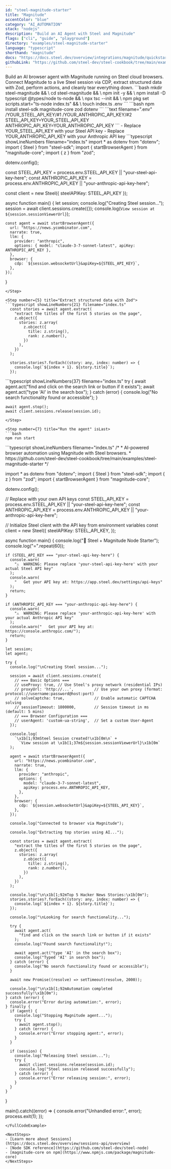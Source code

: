 ```yaml
---
id: "steel-magnitude-starter"
title: "Magnitude"
accentColor: "blue"
category: "AI_AUTOMATION"
stack: "nodejs"
description: "Build an AI Agent with Steel and Magnitude"
flags: ["cli", "guide", "playground"]
directory: "examples/steel-magnitude-starter"
language: "typescript"
shorthand: "magnitude"
docs: "https://docs.steel.dev/overview/integrations/magnitude/quickstart"
githubLink: "https://github.com/steel-dev/steel-cookbook/tree/main/examples/steel-magnitude-starter"
---
```


<Intro skipLink="#full-code-example">
  Build an AI browser agent with Magnitude running on Steel cloud browsers. Connect Magnitude to a live Steel session via CDP, extract structured data with Zod, perform actions, and cleanly tear everything down.
 </Intro>

<Step number={1} title="Optional: Create a new directory & environment">
  ```bash
  mkdir steel-magnitude && \
  cd steel-magnitude && \
  npm init -y && \
  npm install -D typescript @types/node ts-node && \
  npx tsc --init && \
  npm pkg set scripts.start="ts-node index.ts" && \
  touch index.ts .env
  ```
 </Step>

<Step number={2} title="Install Required Packages">
  ```bash
  npm install steel-sdk magnitude-core zod dotenv
  ```
 </Step>

<Step number={3} title="Set Up Environment Variables">
  ```text filename=".env" /YOUR_STEEL_API_KEY/#1 /YOUR_ANTHROPIC_API_KEY/#2
  STEEL_API_KEY=YOUR_STEEL_API_KEY
  ANTHROPIC_API_KEY=YOUR_ANTHROPIC_API_KEY
  ```
  - Replace <HighlightRef id={1}>YOUR_STEEL_API_KEY</HighlightRef> with your Steel API key
  - Replace <HighlightRef id={2}>YOUR_ANTHROPIC_API_KEY</HighlightRef> with your Anthropic API key
 </Step>

<Step number={4} title="Create a Steel session and connect via CDP">
  ```typescript showLineNumbers filename="index.ts"
  import * as dotenv from "dotenv";
  import { Steel } from "steel-sdk";
  import { startBrowserAgent } from "magnitude-core";
  import { z } from "zod";

  dotenv.config();

  const STEEL_API_KEY = process.env.STEEL_API_KEY || "your-steel-api-key-here";
  const ANTHROPIC_API_KEY = process.env.ANTHROPIC_API_KEY || "your-anthropic-api-key-here";

  const client = new Steel({ steelAPIKey: STEEL_API_KEY });

  async function main() {
    let session;
    console.log("Creating Steel session...");
    session = await client.sessions.create({});
    console.log(`View session at ${session.sessionViewerUrl}`);

    const agent = await startBrowserAgent({
      url: "https://news.ycombinator.com",
      narrate: true,
      llm: {
        provider: "anthropic",
        options: { model: "claude-3-7-sonnet-latest", apiKey: ANTHROPIC_API_KEY },
      },
      browser: {
        cdp: `${session.websocketUrl}&apiKey=${STEEL_API_KEY}`,
      },
    });
  }
  ```
 </Step>

<Step number={5} title="Extract structured data with Zod">
  ```typescript showLineNumbers{21} filename="index.ts"
    const stories = await agent.extract(
      "extract the titles of the first 5 stories on the page",
      z.object({
        stories: z.array(
          z.object({
            title: z.string(),
            rank: z.number(),
          })
        ),
      })
    );

    stories.stories?.forEach((story: any, index: number) => {
      console.log(`${index + 1}. ${story.title}`);
    });
  ```
 </Step>

<Step number={6} title="Act on the page and clean up">
  ```typescript showLineNumbers{37} filename="index.ts"
    try {
      await agent.act("find and click on the search link or button if it exists");
      await agent.act("type 'AI' in the search box");
    } catch (error) {
      console.log("No search functionality found or accessible");
    }

    await agent.stop();
    await client.sessions.release(session.id);
  ```
 </Step>

<Step number={7} title="Run the agent" isLast>
  ```bash
  npm run start
  ```
 </Step>

<FullCodeExample id="full-code-example" title="Full Example">
  ```typescript showLineNumbers filename="index.ts"
  /*
   * AI-powered browser automation using Magnitude with Steel browsers.
   * https://github.com/steel-dev/steel-cookbook/tree/main/examples/steel-magnitude-starter
   */

  import * as dotenv from "dotenv";
  import { Steel } from "steel-sdk";
  import { z } from "zod";
  import { startBrowserAgent } from "magnitude-core";

  dotenv.config();

  // Replace with your own API keys
  const STEEL_API_KEY = process.env.STEEL_API_KEY || "your-steel-api-key-here";
  const ANTHROPIC_API_KEY =
    process.env.ANTHROPIC_API_KEY || "your-anthropic-api-key-here";

  // Initialize Steel client with the API key from environment variables
  const client = new Steel({
    steelAPIKey: STEEL_API_KEY,
  });

  async function main() {
    console.log("🚀 Steel + Magnitude Node Starter");
    console.log("=".repeat(60));

    if (STEEL_API_KEY === "your-steel-api-key-here") {
      console.warn(
        "⚠️  WARNING: Please replace 'your-steel-api-key-here' with your actual Steel API key"
      );
      console.warn(
        "   Get your API key at: https://app.steel.dev/settings/api-keys"
      );
      return;
    }

    if (ANTHROPIC_API_KEY === "your-anthropic-api-key-here") {
      console.warn(
        "⚠️  WARNING: Please replace 'your-anthropic-api-key-here' with your actual Anthropic API key"
      );
      console.warn("   Get your API key at: https://console.anthropic.com/");
      return;
    }

    let session;
    let agent;

    try {
      console.log("\nCreating Steel session...");

      session = await client.sessions.create({
        // === Basic Options ===
        // useProxy: true, // Use Steel's proxy network (residential IPs)
        // proxyUrl: 'http://...',         // Use your own proxy (format: protocol://username:password@host:port)
        // solveCaptcha: true,             // Enable automatic CAPTCHA solving
        // sessionTimeout: 1800000,        // Session timeout in ms (default: 5 mins)
        // === Browser Configuration ===
        // userAgent: 'custom-ua-string',  // Set a custom User-Agent
      });

      console.log(
        `\x1b[1;93mSteel Session created!\x1b[0m\n` +
          `View session at \x1b[1;37m${session.sessionViewerUrl}\x1b[0m`
      );

      agent = await startBrowserAgent({
        url: "https://news.ycombinator.com",
        narrate: true,
        llm: {
          provider: "anthropic",
          options: {
            model: "claude-3-7-sonnet-latest",
            apiKey: process.env.ANTHROPIC_API_KEY,
          },
        },
        browser: {
          cdp: `${session.websocketUrl}&apiKey=${STEEL_API_KEY}`,
        },
      });

      console.log("Connected to browser via Magnitude");

      console.log("Extracting top stories using AI...");

      const stories = await agent.extract(
        "extract the titles of the first 5 stories on the page",
        z.object({
          stories: z.array(
            z.object({
              title: z.string(),
              rank: z.number(),
            })
          ),
        })
      );

      console.log("\n\x1b[1;92mTop 5 Hacker News Stories:\x1b[0m");
      stories.stories?.forEach((story: any, index: number) => {
        console.log(`${index + 1}. ${story.title}`);
      });

      console.log("\nLooking for search functionality...");

      try {
        await agent.act(
          "find and click on the search link or button if it exists"
        );
        console.log("Found search functionality!");

        await agent.act("type 'AI' in the search box");
        console.log("Typed 'AI' in search box");
      } catch (error) {
        console.log("No search functionality found or accessible");
      }

      await new Promise((resolve) => setTimeout(resolve, 2000));

      console.log("\n\x1b[1;92mAutomation completed successfully!\x1b[0m");
    } catch (error) {
      console.error("Error during automation:", error);
    } finally {
      if (agent) {
        console.log("Stopping Magnitude agent...");
        try {
          await agent.stop();
        } catch (error) {
          console.error("Error stopping agent:", error);
        }
      }

      if (session) {
        console.log("Releasing Steel session...");
        try {
          await client.sessions.release(session.id);
          console.log("Steel session released successfully");
        } catch (error) {
          console.error("Error releasing session:", error);
        }
      }
    }
  }

  main().catch((error) => {
    console.error("Unhandled error:", error);
    process.exit(1);
  });
  ```
 </FullCodeExample>

<NextSteps>
  - [Learn more about Sessions](https://docs.steel.dev/overview/sessions-api/overview)
  - [Node SDK reference](https://github.com/steel-dev/steel-node)
  - [magnitude-core on npm](https://www.npmjs.com/package/magnitude-core)
 </NextSteps>
